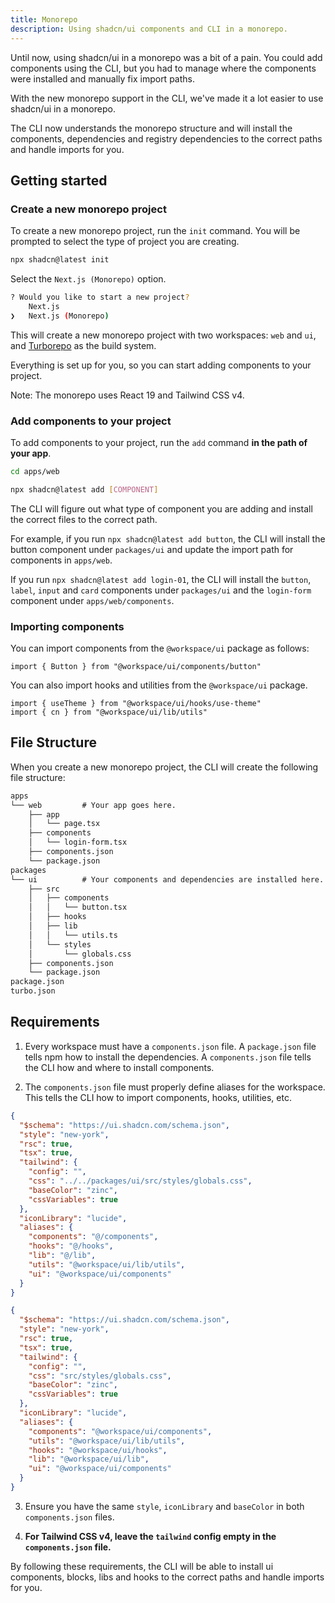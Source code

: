 ```yaml
---
title: Monorepo
description: Using shadcn/ui components and CLI in a monorepo.
---
```


Until now, using shadcn/ui in a monorepo was a bit of a pain. You could add
components using the CLI, but you had to manage where the components
were installed and manually fix import paths.

With the new monorepo support in the CLI, we've made it a lot easier to use
shadcn/ui in a monorepo.

The CLI now understands the monorepo structure and will install the components,
dependencies and registry dependencies to the correct paths and handle imports
for you.

## Getting started

<Steps>

### Create a new monorepo project

To create a new monorepo project, run the `init` command. You will be prompted
to select the type of project you are creating.

```bash
npx shadcn@latest init
```

Select the `Next.js (Monorepo)` option.

```bash
? Would you like to start a new project?
    Next.js
❯   Next.js (Monorepo)
```

This will create a new monorepo project with two workspaces: `web` and `ui`,
and [Turborepo](https://turbo.build/repo/docs) as the build system.

Everything is set up for you, so you can start adding components to your project.

Note: The monorepo uses React 19 and Tailwind CSS v4.

### Add components to your project

To add components to your project, run the `add` command **in the path of your app**.

```bash
cd apps/web
```

```bash
npx shadcn@latest add [COMPONENT]
```

The CLI will figure out what type of component you are adding and install the
correct files to the correct path.

For example, if you run `npx shadcn@latest add button`, the CLI will install the button component under `packages/ui` and update the import path for components in `apps/web`.

If you run `npx shadcn@latest add login-01`, the CLI will install the `button`, `label`, `input` and `card` components under `packages/ui` and the `login-form` component under `apps/web/components`.

### Importing components

You can import components from the `@workspace/ui` package as follows:

```tsx
import { Button } from "@workspace/ui/components/button"
```

You can also import hooks and utilities from the `@workspace/ui` package.

```tsx
import { useTheme } from "@workspace/ui/hooks/use-theme"
import { cn } from "@workspace/ui/lib/utils"
```

</Steps>

## File Structure

When you create a new monorepo project, the CLI will create the following file structure:

```txt
apps
└── web         # Your app goes here.
    ├── app
    │   └── page.tsx
    ├── components
    │   └── login-form.tsx
    ├── components.json
    └── package.json
packages
└── ui          # Your components and dependencies are installed here.
    ├── src
    │   ├── components
    │   │   └── button.tsx
    │   ├── hooks
    │   ├── lib
    │   │   └── utils.ts
    │   └── styles
    │       └── globals.css
    ├── components.json
    └── package.json
package.json
turbo.json
```

## Requirements

1. Every workspace must have a `components.json` file. A `package.json` file tells npm how to install the dependencies. A `components.json` file tells the CLI how and where to install components.

2. The `components.json` file must properly define aliases for the workspace. This tells the CLI how to import components, hooks, utilities, etc.

```json showLineNumbers title="apps/web/components.json"
{
  "$schema": "https://ui.shadcn.com/schema.json",
  "style": "new-york",
  "rsc": true,
  "tsx": true,
  "tailwind": {
    "config": "",
    "css": "../../packages/ui/src/styles/globals.css",
    "baseColor": "zinc",
    "cssVariables": true
  },
  "iconLibrary": "lucide",
  "aliases": {
    "components": "@/components",
    "hooks": "@/hooks",
    "lib": "@/lib",
    "utils": "@workspace/ui/lib/utils",
    "ui": "@workspace/ui/components"
  }
}
```

```json showLineNumbers title="packages/ui/components.json"
{
  "$schema": "https://ui.shadcn.com/schema.json",
  "style": "new-york",
  "rsc": true,
  "tsx": true,
  "tailwind": {
    "config": "",
    "css": "src/styles/globals.css",
    "baseColor": "zinc",
    "cssVariables": true
  },
  "iconLibrary": "lucide",
  "aliases": {
    "components": "@workspace/ui/components",
    "utils": "@workspace/ui/lib/utils",
    "hooks": "@workspace/ui/hooks",
    "lib": "@workspace/ui/lib",
    "ui": "@workspace/ui/components"
  }
}
```

3. Ensure you have the same `style`, `iconLibrary` and `baseColor` in both `components.json` files.

4. **For Tailwind CSS v4, leave the `tailwind` config empty in the `components.json` file.**

By following these requirements, the CLI will be able to install ui components, blocks, libs and hooks to the correct paths and handle imports for you.
